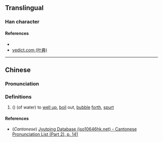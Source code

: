 {{character info/new}}
==Translingual==

===Han character===
{{Han char|rn=85|rad=水|as=09|sn=12|four=38161|canj=EQOR|ids=⿰氵拾}}

====References====
* {{Han ref|kx=0636.040|dkj=17804|dj=1043.120|hdz=31667.010|uh=6E41|ud=28225|bh=D9F3|bd=55795}}
* [http://yedict.com/htm/6E/6E41.htm yedict.com (叶典)]

----

==Chinese==
{{zh-forms}}

===Pronunciation===
{{zh-pron
|m=chì
|c=cap1
|mc=y
|oc=y
|ma=
|cat=v
}}

===Definitions===
{{zh-hanzi}}

# ({{zh-only|湁潗}}) (of water) to [[well up]], [[boil]] out, [[bubble]] [[forth]], [[spurt]]

====References====
* (''Cantonese'') [http://www.iso10646hk.net/jp/document/download.jsp Jyutping Database (iso10646hk.net) - Cantonese Pronunciation List (Part 2), p. 141]